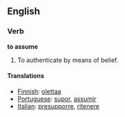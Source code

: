 {{stub}}
==English==
===Verb===
'''to assume'''

#To authenticate by means of belief.

==== Translations ====

*[[Finnish]]: [[olettaa]]
*[[Portuguese]]: [[supor]], [[assumir]]
*[[Italian]]: [[presupporre]], [[ritenere]]
